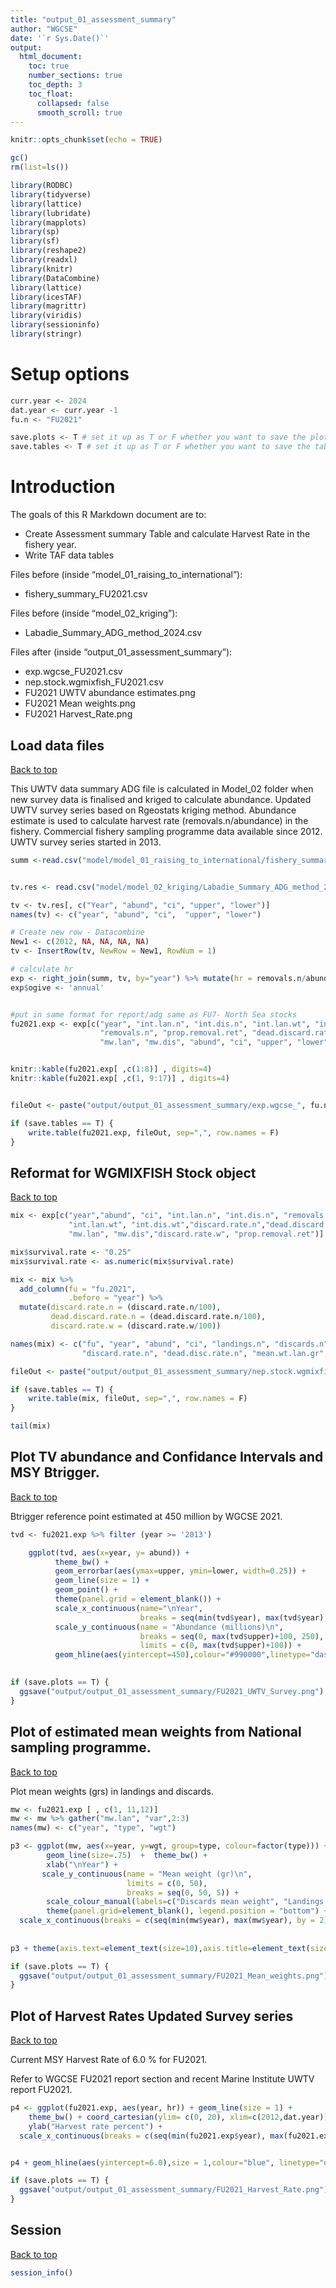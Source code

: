 ```yaml
---
title: "output_01_assessment_summary"
author: "WGCSE"
date: '`r Sys.Date()`'
output:
  html_document:
    toc: true
    number_sections: true
    toc_depth: 3
    toc_float:
      collapsed: false
      smooth_scroll: true
---
```


```r
knitr::opts_chunk$set(echo = TRUE)
```


```r
gc()
rm(list=ls())

library(RODBC)
library(tidyverse)
library(lattice)
library(lubridate)
library(mapplots)
library(sp)
library(sf)
library(reshape2)
library(readxl)
library(knitr)
library(DataCombine)
library(lattice)
library(icesTAF)
library(magrittr)
library(viridis)
library(sessioninfo)
library(stringr)
```

# Setup options

```r
curr.year <- 2024
dat.year <- curr.year -1
fu.n <- "FU2021"

save.plots <- T # set it up as T or F whether you want to save the plots when running all the chunks or kniting the document
save.tables <- T # set it up as T or F whether you want to save the tables "propmature"" and the "L50" into .txt files when running all the chunks or knitting the document
```

# Introduction

The goals of this R Markdown document are to:

* Create Assessment summary Table and calculate Harvest Rate in the fishery year.
* Write TAF data tables

Files before (inside "model_01_raising_to_international"):

* fishery_summary_FU2021.csv


Files before (inside "model_02_kriging"):

* Labadie_Summary_ADG_method_2024.csv

Files after (inside "output_01_assessment_summary"):

* exp.wgcse_FU2021.csv
* nep.stock.wgmixfish_FU2021.csv
* FU2021 UWTV abundance estimates.png
* FU2021 Mean weights.png
* FU2021 Harvest_Rate.png



## Load data files 
<a href="#top">Back to top</a>

This UWTV data summary ADG file is calculated in Model_02 folder when new survey data is finalised and kriged to calculate abundance.
Updated UWTV survey series based on Rgeostats kriging method.
Abundance estimate is used to calculate harvest rate (removals.n/abundance) in the fishery.
Commercial fishery sampling programme data available since 2012.
UWTV survey series started in 2013. 

```r

summ <-read.csv("model/model_01_raising_to_international/fishery_summary_FU2021.csv")


tv.res <- read.csv("model/model_02_kriging/Labadie_Summary_ADG_method_2024.csv")

tv <- tv.res[, c("Year", "abund", "ci", "upper", "lower")]
names(tv) <- c("year", "abund", "ci",  "upper", "lower")

# Create new row - Datacombine
New1 <- c(2012, NA, NA, NA, NA)
tv <- InsertRow(tv, NewRow = New1, RowNum = 1)

# calculate hr
exp <- right_join(summ, tv, by="year") %>% mutate(hr = removals.n/abund*100)
exp$ogive <- 'annual'


#put in same format for report/adg same as FU7- North Sea stocks
fu2021.exp <- exp[c("year", "int.lan.n", "int.dis.n", "int.lan.wt", "int.dis.wt", 
                    "removals.n", "prop.removal.ret", "dead.discard.rate.n", "discard.rate.n", "discard.rate.w", 
                    "mw.lan", "mw.dis", "abund", "ci", "upper", "lower", "hr" )]


knitr::kable(fu2021.exp[ ,c(1:8)] , digits=4)
knitr::kable(fu2021.exp[ ,c(1, 9:17)] , digits=4)


fileOut <- paste("output/output_01_assessment_summary/exp.wgcse_", fu.n, ".csv", sep = "")

if (save.tables == T) {
    write.table(fu2021.exp, fileOut, sep=",", row.names = F)
}
```

## Reformat for WGMIXFISH Stock object
<a href="#top">Back to top</a>

```r

mix <- exp[c("year","abund", "ci", "int.lan.n", "int.dis.n", "removals.n", "hr", 
             "int.lan.wt", "int.dis.wt","discard.rate.n","dead.discard.rate.n",
             "mw.lan", "mw.dis","discard.rate.w", "prop.removal.ret")]

mix$survival.rate <- "0.25"
mix$survival.rate <- as.numeric(mix$survival.rate)

mix <- mix %>%
  add_column(fu = "fu.2021",
             .before = "year") %>%
  mutate(discard.rate.n = (discard.rate.n/100), 
         dead.discard.rate.n = (dead.discard.rate.n/100),
         discard.rate.w = (discard.rate.w/100))

names(mix) <- c("fu", "year", "abund", "ci", "landings.n", "discards.n", "removals.numbers", "harvest.rate", "landings.t", "discards.t", 
                "discard.rate.n", "dead.disc.rate.n", "mean.wt.lan.gr", "mean.wt.dis.gr", "discard.rate.wgt", "prop.removal.ret.n", "survival.rate")

fileOut <- paste("output/output_01_assessment_summary/nep.stock.wgmixfish_", fu.n, ".csv", sep = "")

if (save.tables == T) {
    write.table(mix, fileOut, sep=",", row.names = F)
}

tail(mix)
```


## Plot TV abundance and Confidance Intervals and MSY Btrigger.
<a href="#top">Back to top</a>

Btrigger reference point estimated at 450 million by WGCSE 2021.

```r

tvd <- fu2021.exp %>% filter (year >= '2013')

    ggplot(tvd, aes(x=year, y= abund)) +
          theme_bw() +
          geom_errorbar(aes(ymax=upper, ymin=lower, width=0.25)) +
          geom_line(size = 1) +
          geom_point() +
          theme(panel.grid = element_blank()) +
          scale_x_continuous(name="\nYear",
                             breaks = seq(min(tvd$year), max(tvd$year), 1)) +
          scale_y_continuous(name = "Abundance (millions)\n",
                             breaks = seq(0, max(tvd$upper)+100, 250),
                             limits = c(0, max(tvd$upper)+100)) + 
          geom_hline(aes(yintercept=450),colour="#990000",linetype="dashed",size = 0.9) 

    
if (save.plots == T) {
  ggsave("output/output_01_assessment_summary/FU2021_UWTV_Survey.png")
}
```


## Plot of estimated mean weights from National sampling programme.
<a href="#top">Back to top</a>

Plot mean weights (grs) in landings and discards.

```r

mw <- fu2021.exp [ , c(1, 11,12)]
mw <- mw %>% gather("mw.lan", "var",2:3)
names(mw) <- c("year", "type", "wgt")

p3 <- ggplot(mw, aes(x=year, y=wgt, group=type, colour=factor(type))) + 
        geom_line(size=.75)  +  theme_bw() +
        xlab("\nYear") +
       scale_y_continuous(name = "Mean weight (gr)\n",
                          limits = c(0, 50),
                          breaks = seq(0, 50, 5)) +
        scale_colour_manual(labels=c("Discards mean weight", "Landings mean weight"), values=c("black","blue")) +
        theme(panel.grid=element_blank(), legend.position = "bottom") +
  scale_x_continuous(breaks = c(seq(min(mw$year), max(mw$year), by = 2), max(mw$year)))
  
 
p3 + theme(axis.text=element_text(size=10),axis.title=element_text(size=10)) + theme(legend.title=element_blank()) 

if (save.plots == T) {
  ggsave("output/output_01_assessment_summary/FU2021_Mean_weights.png")
}
```


## Plot of Harvest Rates Updated Survey series
<a href="#top">Back to top</a>

Current MSY Harvest Rate of 6.0 % for FU2021.

Refer to WGCSE FU2021 report section and recent Marine Institute UWTV report FU2021. 

```r

p4 <- ggplot(fu2021.exp, aes(year, hr)) + geom_line(size = 1) +
    theme_bw() + coord_cartesian(ylim= c(0, 20), xlim=c(2012,dat.year)) + 
    ylab("Harvest rate percent") +
  scale_x_continuous(breaks = c(seq(min(fu2021.exp$year), max(fu2021.exp$year), by = 2), max(fu2021.exp$year)))


p4 + geom_hline(aes(yintercept=6.0),size = 1,colour="blue", linetype="dashed") + theme(axis.text=element_text(size=10),axis.title=element_text(size=10)) 

if (save.plots == T) {
  ggsave("output/output_01_assessment_summary/FU2021_Harvest_Rate.png")
}
```



## Session
<a href="#top">Back to top</a>
```r
session_info()
```

